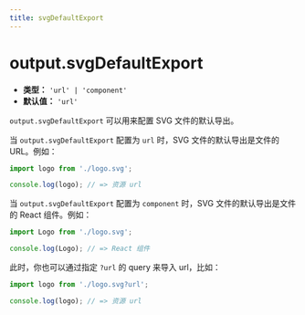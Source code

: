 ```yaml
---
title: svgDefaultExport
---
```


# output.svgDefaultExport

- **类型：** `'url' | 'component'`
- **默认值：** `'url'`

`output.svgDefaultExport` 可以用来配置 SVG 文件的默认导出。

当 `output.svgDefaultExport` 配置为 `url` 时，SVG 文件的默认导出是文件的 URL。例如：

```js
import logo from './logo.svg';

console.log(logo); // => 资源 url
```

当 `output.svgDefaultExport` 配置为 `component` 时，SVG 文件的默认导出是文件的 React 组件。例如：

```js
import Logo from './logo.svg';

console.log(Logo); // => React 组件
```

此时，你也可以通过指定 `?url` 的 query 来导入 url，比如：

```js
import logo from './logo.svg?url';

console.log(logo); // => 资源 url
```
